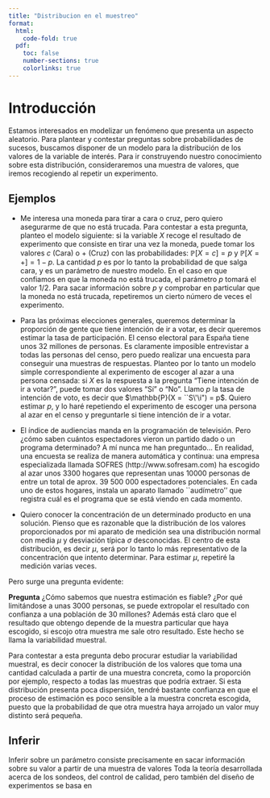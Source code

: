 ```yaml
---
title: "Distribucion en el muestreo"
format:
  html:
    code-fold: true
  pdf:
    toc: false
    number-sections: true
    colorlinks: true
---
```


# Introducción

Estamos interesados en modelizar un fenómeno que presenta un aspecto aleatorio. Para plantear y contestar preguntas sobre probabilidades de sucesos, buscamos disponer de un modelo para la distribución de los valores de la variable de interés. Para ir construyendo nuestro conocimiento sobre esta distribución,  consideraremos una muestra de valores, que iremos recogiendo al repetir un experimento.


## Ejemplos {.unnumbered}
- Me interesa una moneda para tirar a cara o cruz, pero quiero asegurarme de que no está trucada. Para contestar a esta pregunta, planteo el modelo siguiente: si la variable $X$ recoge el resultado de experimento que consiste en tirar una vez la moneda, puede tomar los valores $c$ (Cara) o $+$ (Cruz) con las probabilidades: $\mathbb{P}[X=c]=p$ y $\mathbb{P}[X=+]=1-p.$ La cantidad $p$ es por lo tanto la probabilidad de que salga cara, y es un parámetro de nuestro modelo. En el caso en que confiamos en que la moneda no está trucada, el parámetro $p$ tomará el valor $1/2$. Para sacar información sobre $p$ y comprobar en particular que la moneda no está trucada, repetiremos un cierto  número de veces el experimento.

- Para las próximas elecciones generales, queremos determinar la proporción de gente que tiene intención de ir a votar, es decir queremos estimar la tasa de participación. El censo electoral para España tiene unos 32 millones de personas. Es claramente imposible entrevistar a todas las personas del censo, pero puedo realizar una encuesta para conseguir una muestras de respuestas. Planteo por lo tanto un modelo simple correspondiente al experimento de escoger al azar a una persona censada: si $X$ es la respuesta a la pregunta "Tiene intención de ir a votar?", puede tomar dos valores "Sí" o "No". Llamo $p$ la tasa de intención de voto, es decir que $\mathbb{P}(X = ``S\'\i") = p$. Quiero estimar $p$, y lo haré repetiendo el experimento de escoger una persona al azar en el censo y preguntarle si tiene intención de ir a votar.

- El índice de audiencias manda en la programación de televisión. Pero ¿cómo saben cuántos espectadores vieron un partido dado o un programa determinado? A mí nunca me han preguntado... En realidad, una encuesta se realiza de manera automática y continua: una empresa especializada llamada SOFRES (http://www.sofresam.com) ha escogido al azar unos 3300 hogares  que representan unas 10000 personas de entre un total de aprox. 39 500 000 espectadores potenciales. En cada uno de estos hogares, instala un aparato llamado ``audímetro'' que registra cuál es el programa que se está viendo en cada momento.
- Quiero conocer la concentración de un determinado producto en una solución. Pienso que es razonable que la distribución de los valores proporcionados por mi aparato de medición sea una distribución normal con media $\mu$ y desviación típica $\sigma$ desconocidas. El centro de esta distribución, es decir $\mu$, será por lo tanto lo más representativo de la concentración que intento determinar.  Para estimar $\mu$, repetiré la medición varias veces. 

Pero surge una pregunta evidente:

**Pregunta** ¿Cómo sabemos que nuestra estimación es fiable? ¿Por qué limitándose a unas 3000 personas, se puede extropolar el resultado con confianza a una población de 30 millones? Además está claro que el resultado que obtengo depende de la muestra particular que haya escogido, si escojo otra  muestra me sale otro resultado. Este hecho se llama la variabilidad muestral.

Para contestar a esta pregunta debo procurar estudiar la variabilidad muestral, es decir conocer la distribución de los valores que toma una cantidad calculada a partir de una muestra concreta, como la proporción por ejemplo, respecto a todas las muestras que podría extraer. Si esta distribución presenta poca dispersión, tendré bastante confianza en que el proceso de estimación es poco sensible a la muestra concreta escogida, puesto que la probabilidad de que otra muestra haya arrojado un valor muy distinto será pequeña.

::: {.callout-note appearance="simple"}

## Inferir
Inferir sobre un parámetro consiste precisamente en sacar información sobre su valor a partir de una muestra de valores 
Toda la teoría desarrollada acerca de los sondeos, del control de calidad, pero también del diseño de experimentos se basa en  

:::
